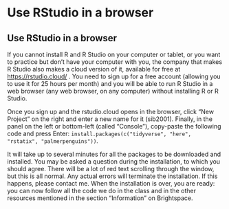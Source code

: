 # Use RStudio in a browser

## Use RStudio in a browser

If you cannot install R and R Studio on your computer or tablet, or you want to practice but don't have your computer with you, the company that makes R Studio also makes a cloud version of it, available for free at [https://rstudio.cloud/](https://rstudio.cloud/) . You need to sign up for a free account (allowing you to use it for 25 hours per month) and you will be able to run R Studio in a web browser (any web browser, on any computer) without installing R or R Studio.

Once you sign up and the rstudio.cloud opens in the browser, click "New Project" on the right and enter a new name for it (sib2001). Finally, in the panel on the left or bottom-left (called "Console"), copy-paste the following code and press Enter: `install.packages(c("tidyverse", "here", "rstatix", "palmerpenguins"))`.

It will take up to several minutes for all the packages to be downloaded and installed. You may be asked a question during the installation, to which you should agree. There will be a lot of red text scrolling through the window, but this is all normal. Any actual errors will terminate the installation. If this happens, please contact me. When the installation is over, you are ready: you can now follow all the code we do in the class and in the other resources mentioned in the section "Information" on Brightspace.

